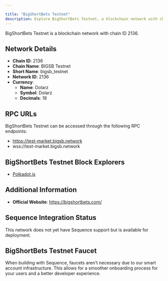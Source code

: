 ```yaml
---

title: "BigShortBets Testnet"
description: Explore BigShortBets Testnet, a blockchain network with chain ID 2136. Learn about its native currency, Dolarz, and how to interact with the network.
---
```




BigShortBets Testnet is a blockchain network with chain ID 2136.

## Network Details

- **Chain ID**: 2136
- **Chain Name**: BIGSB Testnet
- **Short Name**: bigsb_testnet
- **Network ID**: 2136
- **Currency**: 
  - **Name**: Dolarz
  - **Symbol**: Dolarz
  - **Decimals**: 18

## RPC URLs

BigShortBets Testnet can be accessed through the following RPC endpoints:

- https://test-market.bigsb.network
- wss://test-market.bigsb.network

## BigShortBets Testnet Block Explorers

- [Polkadot.js](https://polkadot.js.org/apps/?rpc=wss://test-market.bigsb.network#/explorer)

## Additional Information

- **Official Website**: https://bigshortbets.com/

## Sequence Integration Status

This network does not yet have Sequence support but is available for deployment.

## BigShortBets Testnet Faucet

When building with Sequence, faucets aren't necessary due to our smart account infrastructure. This allows for a smoother onboarding process for your users and a better developer experience.
